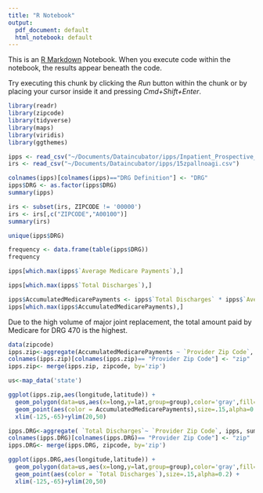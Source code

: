 ```yaml
---
title: "R Notebook"
output:
  pdf_document: default
  html_notebook: default
---
```


This is an [R Markdown](http://rmarkdown.rstudio.com) Notebook. When you execute code within the notebook, the results appear beneath the code. 

Try executing this chunk by clicking the *Run* button within the chunk or by placing your cursor inside it and pressing *Cmd+Shift+Enter*. 

```r
library(readr)
library(zipcode)
library(tidyverse)
library(maps)
library(viridis)
library(ggthemes)
```

```r
ipps <- read_csv("~/Documents/Dataincubator/ipps/Inpatient_Prospective_Payment_System__IPPS__Provider_Summary_for_the_Top_100_Diagnosis-Related_Groups__DRG__-_FY2011.csv")
irs <- read_csv("~/Documents/Dataincubator/ipps/15zpallnoagi.csv")
```

```r
colnames(ipps)[colnames(ipps)=="DRG Definition"] <- "DRG"
ipps$DRG <- as.factor(ipps$DRG)
summary(ipps)
```

```r
irs <- subset(irs, ZIPCODE != '00000')
irs <- irs[,c("ZIPCODE","A00100")]
summary(irs)
```

```r
unique(ipps$DRG)
```

```r
frequency <- data.frame(table(ipps$DRG))
frequency
```

```r
ipps[which.max(ipps$`Average Medicare Payments`),]
```

```r
ipps[which.max(ipps$`Total Discharges`),]
```

```r
ipps$AccumulatedMedicarePayments <- ipps$`Total Discharges` * ipps$`Average Medicare Payments`
ipps[which.max(ipps$AccumulatedMedicarePayments),]
```
Due to the high volume of major joint replacement, the total amount paid by Medicare for DRG 470 is the highest. 
```r
data(zipcode)
ipps.zip<-aggregate(AccumulatedMedicarePayments ~ `Provider Zip Code`, ipps, sum)
colnames(ipps.zip)[colnames(ipps.zip)== "Provider Zip Code"] <- "zip"
ipps.zip<- merge(ipps.zip, zipcode, by='zip')
```

```r
us<-map_data('state')

ggplot(ipps.zip,aes(longitude,latitude)) +
  geom_polygon(data=us,aes(x=long,y=lat,group=group),color='gray',fill=NA,alpha=.35)+
  geom_point(aes(color = AccumulatedMedicarePayments),size=.15,alpha=0.2) +
  xlim(-125,-65)+ylim(20,50)
```

```r
ipps.DRG<-aggregate( `Total Discharges`~ `Provider Zip Code`, ipps, sum)
colnames(ipps.DRG)[colnames(ipps.DRG)== "Provider Zip Code"] <- "zip"
ipps.DRG<- merge(ipps.DRG, zipcode, by='zip')
```

```r
ggplot(ipps.DRG,aes(longitude,latitude)) +
  geom_polygon(data=us,aes(x=long,y=lat,group=group),color='gray',fill=NA,alpha=.35)+
  geom_point(aes(color = `Total Discharges`),size=.15,alpha=0.2) +
  xlim(-125,-65)+ylim(20,50)
```

